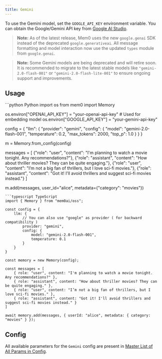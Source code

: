 ```yaml
---
title: Gemini
---
```


<Snippet file="blank-notif.mdx" />

To use the Gemini model, set the `GOOGLE_API_KEY` environment variable. You can obtain the Google/Gemini API key from [Google AI Studio](https://aistudio.google.com/app/apikey).

> **Note:** As of the latest release, Mem0 uses the new `google.genai` SDK instead of the deprecated `google.generativeai`. All message formatting and model interaction now use the updated `types` module from `google.genai`.

> **Note:** Some Gemini models are being deprecated and will retire soon. It is recommended to migrate to the latest stable models like `"gemini-2.0-flash-001"` or `"gemini-2.0-flash-lite-001"` to ensure ongoing support and improvements.

## Usage

<CodeGroup>
```python Python
import os
from mem0 import Memory

os.environ["OPENAI_API_KEY"] = "your-openai-api-key"  # Used for embedding model
os.environ["GOOGLE_API_KEY"] = "your-gemini-api-key"

config = {
    "llm": {
        "provider": "gemini",
        "config": {
            "model": "gemini-2.0-flash-001",
            "temperature": 0.2,
            "max_tokens": 2000,
            "top_p": 1.0
        }
    }
}

m = Memory.from_config(config)

messages = [
    {"role": "user", "content": "I'm planning to watch a movie tonight. Any recommendations?"},
    {"role": "assistant", "content": "How about thriller movies? They can be quite engaging."},
    {"role": "user", "content": "I’m not a big fan of thrillers, but I love sci-fi movies."},
    {"role": "assistant", "content": "Got it! I'll avoid thrillers and suggest sci-fi movies instead."}
]

m.add(messages, user_id="alice", metadata={"category": "movies"})

```
```typescript TypeScript
import { Memory } from "mem0ai/oss";

const config = {
    llm: {
        // You can also use "google" as provider ( for backward compatibility )
        provider: "gemini",
        config: {
            model: "gemini-2.0-flash-001",
            temperature: 0.1
        }
    }
}

const memory = new Memory(config);

const messages = [
    { role: "user", content: "I'm planning to watch a movie tonight. Any recommendations?" },
    { role: "assistant", content: "How about thriller movies? They can be quite engaging." },
    { role: "user", content: "I’m not a big fan of thrillers, but I love sci-fi movies." },
    { role: "assistant", content: "Got it! I'll avoid thrillers and suggest sci-fi movies instead." }
]

await memory.add(messages, { userId: "alice", metadata: { category: "movies" } });
```
</CodeGroup>

## Config

All available parameters for the `Gemini` config are present in [Master List of All Params in Config](../config).